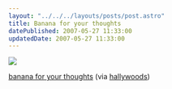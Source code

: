 ```yaml
---
layout: "../../../layouts/posts/post.astro"
title: Banana for your thoughts
datePublished: 2007-05-27 11:33:00
updatedDate: 2007-05-27 11:33:00
---
```


![](/images/notes/banana-for-your-thoughts.jpg)

[banana for your thoughts](https://www.flickr.com/photos/hallywoods/472289819/) (via
[hallywoods](http://flickr.com/photos/hallywoods))
